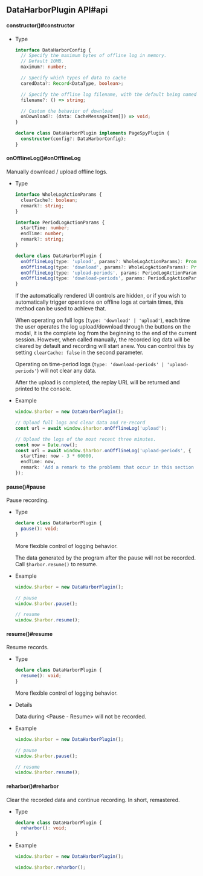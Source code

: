 
## DataHarborPlugin API#api

#### constructor()#constructor

- Type

  ```ts
  interface DataHarborConfig {
    // Specify the maximum bytes of offline log in memory.
    // Default 10MB.
    maximum?: number;

    // Specify which types of data to cache
    caredData?: Record<DataType, boolean>;

    // Specify the offline log filename, with the default being named according to the current time
    filename?: () => string;

    // Custom the behavior of download
    onDownload?: (data: CacheMessageItem[]) => void;
  }

  declare class DataHarborPlugin implements PageSpyPlugin {
    constructor(config?: DataHarborConfig);
  }
  ```


#### onOfflineLog()#onOfflineLog

Manually download / upload offline logs.

- Type

  ```ts
  interface WholeLogActionParams {
    clearCache?: boolean;
    remark?: string;
  }

  interface PeriodLogActionParams {
    startTime: number;
    endTime: number;
    remark?: string;
  }

  declare class DataHarborPlugin {
    onOfflineLog(type: 'upload', params?: WholeLogActionParams): Promise<string>;
    onOfflineLog(type: 'download', params?: WholeLogActionParams): Promise<void>;
    onOfflineLog(type: 'upload-periods', params: PeriodLogActionParams): Promise<string>;
    onOfflineLog(type: 'download-periods', params: PeriodLogActionParams): Promise<void>;
  }
  ```

  If the automatically rendered UI controls are hidden, or if you wish to automatically trigger operations on offline logs at certain times, this method can be used to achieve that.

  When operating on full logs (`type: 'download' | 'upload'`), each time the user operates the log upload/download through the buttons on the modal, it is the complete log from the beginning to the end of the current session. However, when called manually, the recorded log data will be cleared by default and recording will start anew. You can control this by setting `clearCache: false` in the second parameter.

  Operating on time-period logs (`type: 'download-periods' | 'upload-periods'`) will not clear any data.

  After the upload is completed, the replay URL will be returned and printed to the console.
  
- Example

  ```ts
  window.$harbor = new DataHarborPlugin();

  // Upload full logs and clear data and re-record
  const url = await window.$harbor.onOfflineLog('upload');

  // Upload the logs of the most recent three minutes.
  const now = Date.now();
  const url = await window.$harbor.onOfflineLog('upload-periods', {
    startTime: now - 3 * 60000,
    endTime: now,
    remark: 'Add a remark to the problems that occur in this section of the log.'
  });
  ```


#### pause()#pause

Pause recording.

- Type

  ```ts
  declare class DataHarborPlugin {
    pause(): void;
  }
  ```

  More flexible control of logging behavior.

  The data generated by the program after the pause will not be recorded. Call `$harbor.resume()` to resume.
  
- Example

  ```ts
  window.$harbor = new DataHarborPlugin();
  
  // pause
  window.$harbor.pause();
  
  // resume
  window.$harbor.resume();
  ```


#### resume()#resume


Resume records.

- Type

  ```ts
  declare class DataHarborPlugin {
    resume(): void;
  }
  ```
  
  More flexible control of logging behavior.

- Details

  Data during &lt;Pause - Resume&gt; will not be recorded.
  
- Example

  ```ts
  window.$harbor = new DataHarborPlugin();
  
  // pause
  window.$harbor.pause();
  
  // resume
  window.$harbor.resume();
  ```

#### reharbor()#reharbor

Clear the recorded data and continue recording. In short, remastered.

- Type

  ```ts
  declare class DataHarborPlugin {
    reharbor(): void;
  }
  ```

- Example

  ```ts
  window.$harbor = new DataHarborPlugin();

  window.$harbor.reharbor();
  ```